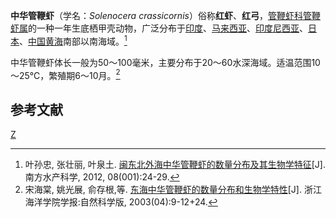 {{Speciesbox
| name =中华管鞭虾
| status =
| status_system =
| image = Solenocera crassicornis (MNHN-IU-2014-22276).jpeg
| genus = Solenocera
| species = crassicornis
| authority = ([[亨利·米尔·爱德华|H. Milne Edwards]]，1837)
}}
'''中华管鞭虾'''（学名：''Solenocera crassicornis''）俗称'''红虾'''、'''红弓'''，[[管鞭虾科|管鞭虾科]][[管鞭虾属|管鞭虾属]]的一种一年生底栖甲壳动物，广泛分布于[[印度|印度]]、[[马来西亚|马来西亚]]、[[印度尼西亚|印度尼西亚]]、[[日本|日本]]、[[中国|中国]][[黄海|黄海]]南部以南海域。<ref>叶孙忠, 张壮丽, 叶泉土. [https://www.ixueshu.com/document/0c25ea62490640e5851a1b555a08cec1318947a18e7f9386.html 闽东北外海中华管鞭虾的数量分布及其生物学特征][J]. 南方水产科学, 2012, 08(001):24-29.</ref>

中华管鞭虾体长一般为50～100毫米，主要分布于20～60水深海域。适温范围10～25℃，繁殖期6～10月。<ref>宋海棠, 姚光展, 俞存根,等. [https://www.ixueshu.com/document/d03a829994d4ee574984986842f85203318947a18e7f9386.html 东海中华管鞭虾的数量分布和生物学特性][J]. 浙江海洋学院学报:自然科学版, 2003(04):9-12+24.</ref>

==参考文献==
{{reflist}}
{{Taxonbar|from=Q6493109}}

[[Category:管鞭虾属|Z]]